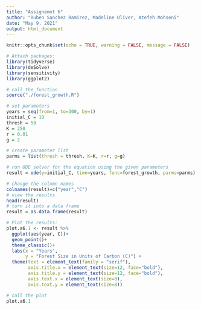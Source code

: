 ```yaml
---
title: "Assignemnt 6"
author: "Ruben Sanchez Ramirez, Madeline Oliver, Atefeh Mohseni"
date: "May 9, 2021"
output: html_document
---
```


```r
knitr::opts_chunk$set(echo = TRUE, warning = FALSE, message = FALSE)

```

```r

# Attach packages:
library(tidyverse)
library(deSolve)
library(sensitivity)
library(ggplot2)

```

```r

# call the function
source("./forest_growth.R")

```

```r

# set parameters
years = seq(from=1, to=300, by=1)
initial_C = 10
thresh = 50
K = 250
r = 0.01
g = 2

# create parameter list
parms = list(thresh = thresh, K=K, r=r, g=g)

# run ODE solver for the equation using the given parameters
result = ode(y=initial_C, time=years, func=forest_growth, parms=parms)

# change the column names
colnames(result)=c("year","C")
# view the results
head(result)
# turn it into a data frame
result = as.data.frame(result)

```

```r

# Plot the results:
plot.a6.1 <- result %>% 
  ggplot(aes(year, C))+
  geom_point()+
  theme_classic()+
  labs(x = "Years",
       y = "Forest Size in Units of Carbon (C)") +
  theme(text = element_text(family = "serif"),
        axis.title.x = element_text(size=12, face="bold"),
        axis.title.y = element_text(size=12, face="bold"),
        axis.text.x = element_text(size=8),
        axis.text.y = element_text(size=8))

# call the plot
plot.a6.1

```
